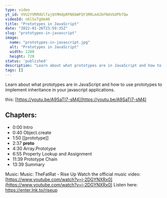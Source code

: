 ```yaml
---
type: video
yt_id: VVU2YVRMdUlfajQtMHdpRFN6bWFQY3RRLm42bFN4VGdPbTQw
videoId: n6lSxTgOm40
title: "Prototypes in JavaScript"
date: "2022-01-26T23:59:35Z"
slug: "prototypes-in-javascript"
image: 
  name: "prototypes-in-javascript.jpg"
  alt: "Prototypes in JavaScript"
  width: 1280
  height: 720
status: 'published'
description: "Learn about what prototypes are in JavaScript and how to use prototypes to implement inheritance in your javascript applications."
tags: []
---
```


Learn about what prototypes are in JavaScript and how to use prototypes to implement inheritance in your javascript applications.

this: [https://youtu.be/A9SaTI7-sM4](https://youtu.be/A9SaTI7-sM4)

## Chapters:

* 0:00​ Intro
* 0:40 Object.create
* 1:50 [[prototype]]
* 2:37 __proto__
* 4:30 Array.Prototype
* 6:55 Property Lookup and Assignment 
* 11:39 Prototype Chain
* 13:39 Summary

Music:
Music: TheFatRat - Rise Up
Watch the official music video: [https://www.youtube.com/watch?v=j-2DGYNXRx0](https://www.youtube.com/watch?v=j-2DGYNXRx0)
Listen here: https://enter.lnk.to/riseup
